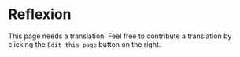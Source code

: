 # Reflexion

This page needs a translation! Feel free to contribute a translation by clicking the `Edit this page` button on the right.